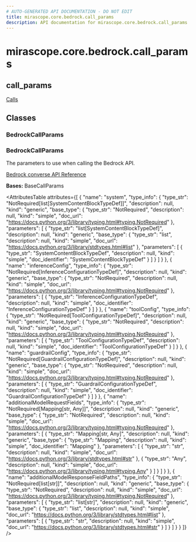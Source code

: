 ```yaml
---
# AUTO-GENERATED API DOCUMENTATION - DO NOT EDIT
title: mirascope.core.bedrock.call_params
description: API documentation for mirascope.core.bedrock.call_params
---
```


# mirascope.core.bedrock.call_params

## <ApiType type="Module" module="mirascope.core.bedrock.call_params" path="core/bedrock/call_params" symbolName="call_params" /> call_params

<Info title="Usage">

[Calls](/docs/mirascope/learn/calls#provider-specific-parameters)

</Info>

## Classes

### BedrockCallParams

### <ApiType type="Class" module="mirascope.core.bedrock.call_params" path="core/bedrock/call_params" symbolName="BedrockCallParams" /> BedrockCallParams

The parameters to use when calling the Bedrock API.

[Bedrock converse API Reference](https://boto3.amazonaws.com/v1/documentation/api/latest/reference/services/bedrock-runtime/client/converse.html)

**Bases:** BaseCallParams

<AttributesTable
  attributes={[
  {
    "name": "system",
    "type_info": {
      "type_str": "NotRequired[list[SystemContentBlockTypeDef]]",
      "description": null,
      "kind": "generic",
      "base_type": {
        "type_str": "NotRequired",
        "description": null,
        "kind": "simple",
        "doc_url": "https://docs.python.org/3/library/typing.html#typing.NotRequired"
      },
      "parameters": [
        {
          "type_str": "list[SystemContentBlockTypeDef]",
          "description": null,
          "kind": "generic",
          "base_type": {
            "type_str": "list",
            "description": null,
            "kind": "simple",
            "doc_url": "https://docs.python.org/3/library/stdtypes.html#list"
          },
          "parameters": [
            {
              "type_str": "SystemContentBlockTypeDef",
              "description": null,
              "kind": "simple",
              "doc_identifier": "SystemContentBlockTypeDef"
            }
          ]
        }
      ]
    }
  },
  {
    "name": "inferenceConfig",
    "type_info": {
      "type_str": "NotRequired[InferenceConfigurationTypeDef]",
      "description": null,
      "kind": "generic",
      "base_type": {
        "type_str": "NotRequired",
        "description": null,
        "kind": "simple",
        "doc_url": "https://docs.python.org/3/library/typing.html#typing.NotRequired"
      },
      "parameters": [
        {
          "type_str": "InferenceConfigurationTypeDef",
          "description": null,
          "kind": "simple",
          "doc_identifier": "InferenceConfigurationTypeDef"
        }
      ]
    }
  },
  {
    "name": "toolConfig",
    "type_info": {
      "type_str": "NotRequired[ToolConfigurationTypeDef]",
      "description": null,
      "kind": "generic",
      "base_type": {
        "type_str": "NotRequired",
        "description": null,
        "kind": "simple",
        "doc_url": "https://docs.python.org/3/library/typing.html#typing.NotRequired"
      },
      "parameters": [
        {
          "type_str": "ToolConfigurationTypeDef",
          "description": null,
          "kind": "simple",
          "doc_identifier": "ToolConfigurationTypeDef"
        }
      ]
    }
  },
  {
    "name": "guardrailConfig",
    "type_info": {
      "type_str": "NotRequired[GuardrailConfigurationTypeDef]",
      "description": null,
      "kind": "generic",
      "base_type": {
        "type_str": "NotRequired",
        "description": null,
        "kind": "simple",
        "doc_url": "https://docs.python.org/3/library/typing.html#typing.NotRequired"
      },
      "parameters": [
        {
          "type_str": "GuardrailConfigurationTypeDef",
          "description": null,
          "kind": "simple",
          "doc_identifier": "GuardrailConfigurationTypeDef"
        }
      ]
    }
  },
  {
    "name": "additionalModelRequestFields",
    "type_info": {
      "type_str": "NotRequired[Mapping[str, Any]]",
      "description": null,
      "kind": "generic",
      "base_type": {
        "type_str": "NotRequired",
        "description": null,
        "kind": "simple",
        "doc_url": "https://docs.python.org/3/library/typing.html#typing.NotRequired"
      },
      "parameters": [
        {
          "type_str": "Mapping[str, Any]",
          "description": null,
          "kind": "generic",
          "base_type": {
            "type_str": "Mapping",
            "description": null,
            "kind": "simple",
            "doc_identifier": "Mapping"
          },
          "parameters": [
            {
              "type_str": "str",
              "description": null,
              "kind": "simple",
              "doc_url": "https://docs.python.org/3/library/stdtypes.html#str"
            },
            {
              "type_str": "Any",
              "description": null,
              "kind": "simple",
              "doc_url": "https://docs.python.org/3/library/typing.html#typing.Any"
            }
          ]
        }
      ]
    }
  },
  {
    "name": "additionalModelResponseFieldPaths",
    "type_info": {
      "type_str": "NotRequired[list[str]]",
      "description": null,
      "kind": "generic",
      "base_type": {
        "type_str": "NotRequired",
        "description": null,
        "kind": "simple",
        "doc_url": "https://docs.python.org/3/library/typing.html#typing.NotRequired"
      },
      "parameters": [
        {
          "type_str": "list[str]",
          "description": null,
          "kind": "generic",
          "base_type": {
            "type_str": "list",
            "description": null,
            "kind": "simple",
            "doc_url": "https://docs.python.org/3/library/stdtypes.html#list"
          },
          "parameters": [
            {
              "type_str": "str",
              "description": null,
              "kind": "simple",
              "doc_url": "https://docs.python.org/3/library/stdtypes.html#str"
            }
          ]
        }
      ]
    }
  }
]}
/>




